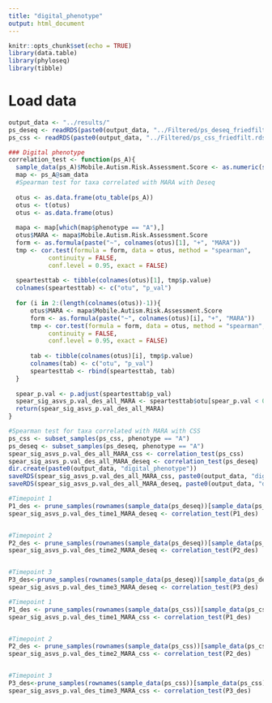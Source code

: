 ```yaml
---
title: "digital_phenotype"
output: html_document
---
```


```r
knitr::opts_chunk$set(echo = TRUE)
library(data.table)
library(phyloseq)
library(tibble)
```

# Load data
```r
output_data <- "../results/"
ps_deseq <- readRDS(paste0(output_data, "../Filtered/ps_deseq_friedfilt.rds"))
ps_css <- readRDS(paste0(output_data, "../Filtered/ps_css_friedfilt.rds"))
```


```r
### Digital phenotype
correlation_test <- function(ps_A){
  sample_data(ps_A)$Mobile.Autism.Risk.Assessment.Score <- as.numeric(sample_data(ps_A)$Mobile.Autism.Risk.Assessment.Score)
  map <- ps_A@sam_data
  #Spearman test for taxa correlated with MARA with Deseq
  
  otus <- as.data.frame(otu_table(ps_A))
  otus <- t(otus)
  otus <- as.data.frame(otus)
  
  mapa <- map[which(map$phenotype == "A"),]
  otus$MARA <- mapa$Mobile.Autism.Risk.Assessment.Score
  form <- as.formula(paste("~", colnames(otus)[1], "+", "MARA"))
  tmp <- cor.test(formula = form, data = otus, method = "spearman",
           continuity = FALSE,
           conf.level = 0.95, exact = FALSE)
  
  speartesttab <- tibble(colnames(otus)[1], tmp$p.value)
  colnames(speartesttab) <- c("otu", "p_val")
  
  for (i in 2:(length(colnames(otus))-1)){
      otus$MARA <- mapa$Mobile.Autism.Risk.Assessment.Score
      form <- as.formula(paste("~", colnames(otus)[i], "+", "MARA"))
      tmp <- cor.test(formula = form, data = otus, method = "spearman",
           continuity = FALSE,
           conf.level = 0.95, exact = FALSE)
  
      tab <- tibble(colnames(otus)[i], tmp$p.value)
      colnames(tab) <- c("otu", "p_val")
      speartesttab <- rbind(speartesttab, tab)
  }
  
  spear_p.val <- p.adjust(speartesttab$p_val)
  spear_sig_asvs_p.val_des_all_MARA <- speartesttab$otu[spear_p.val < 0.05]
  return(spear_sig_asvs_p.val_des_all_MARA)
}

```

```r
#Spearman test for taxa correlated with MARA with CSS
ps_css <- subset_samples(ps_css, phenotype == "A")
ps_deseq <- subset_samples(ps_deseq, phenotype == "A")
spear_sig_asvs_p.val_des_all_MARA_css <- correlation_test(ps_css)
spear_sig_asvs_p.val_des_all_MARA_deseq <- correlation_test(ps_deseq)
dir.create(paste0(output_data, "digital_phenotype"))
saveRDS(spear_sig_asvs_p.val_des_all_MARA_css, paste0(output_data, "digital_phenotype/spearman_asv_mara_css.rds"))
saveRDS(spear_sig_asvs_p.val_des_all_MARA_deseq, paste0(output_data, "digital_phenotype/spearman_asv_mara_deseq.rds"))
```

```r

#Timepoint 1
P1_des <- prune_samples(rownames(sample_data(ps_deseq))[sample_data(ps_deseq)$Within.study.sampling.date == "Timepoint 1"], ps_deseq)
spear_sig_asvs_p.val_des_time1_MARA_deseq <- correlation_test(P1_des)


#Timepoint 2
P2_des <- prune_samples(rownames(sample_data(ps_deseq))[sample_data(ps_deseq)$Within.study.sampling.date == "Timepoint 2"], ps_deseq)
spear_sig_asvs_p.val_des_time2_MARA_deseq <- correlation_test(P2_des)


#Timepoint 3
P3_des<-prune_samples(rownames(sample_data(ps_deseq))[sample_data(ps_deseq)$Within.study.sampling.date == "Timepoint 3"], ps_deseq)
spear_sig_asvs_p.val_des_time3_MARA_deseq <- correlation_test(P3_des)
```

```r
#Timepoint 1
P1_des <- prune_samples(rownames(sample_data(ps_css))[sample_data(ps_css)$Within.study.sampling.date == "Timepoint 1"], ps_css)
spear_sig_asvs_p.val_des_time1_MARA_css <- correlation_test(P1_des)


#Timepoint 2
P2_des <- prune_samples(rownames(sample_data(ps_css))[sample_data(ps_css)$Within.study.sampling.date == "Timepoint 2"], ps_css)
spear_sig_asvs_p.val_des_time2_MARA_css <- correlation_test(P2_des)


#Timepoint 3
P3_des<-prune_samples(rownames(sample_data(ps_css))[sample_data(ps_css)$Within.study.sampling.date == "Timepoint 3"], ps_css)
spear_sig_asvs_p.val_des_time3_MARA_css <- correlation_test(P3_des)
```



